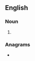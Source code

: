 ==English==

===Noun===
{{head|en|noun form}}

# {{plural of|en|rightism}}

===Anagrams===
* {{anagrams|en|a=ghiimrsst|Miss Right}}